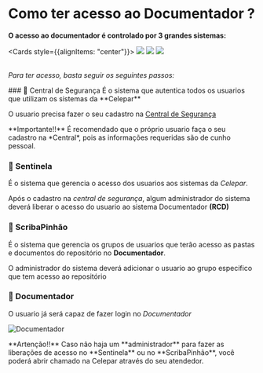 
# Como ter acesso ao Documentador ?
**O acesso ao documentador é controlado por 3 grandes sistemas:**

<Cards style={{alignItems: "center"}}>
  <img src="/central-seguranca.png" />
  <img src="/logo-sentinela.jpg" />
  <img src="/logo-scriba.png" />
</Cards>
<br />
<br />

*Para ter acesso, basta seguir os seguintes passos:*

<Steps>
### 🔑 Central de Segurança
É o sistema que autentica todos os usuarios que utilizam os sistemas da **Celepar**

O usuario precisa fazer o seu cadastro na [Central de Segurança](https://cidadao-cs.identidadedigital.pr.gov.br/centralcidadao/publico/pages/usuario/autoCadastro/autoCadastro.jsf)

<Callout emoji="💡">
  **Importante!!** É recomendado que o próprio usuario faça o seu cadastro na *Central*, pois as informações requeridas são de cunho pessoal.
</Callout>

### 🔑 Sentinela
É o sistema que gerencia o acesso dos usuarios aos sistemas da *Celepar*.

Após o cadastro na *central de segurança*, algum administrador do sistema deverá liberar o acesso do usuario ao sistema Documentador **(RCD)**

### 🔑 ScribaPinhão
É o sistema que gerencia os grupos de usuarios que terão acesso as pastas e documentos do repositório no **Documentador**.

O administrador do sistema deverá adicionar o usuario ao grupo especifico que tem acesso ao repositório

### 🔑 Documentador
O usuario já será capaz de fazer login no *Documentador*

![Documentador](/documentador.png)
</Steps>

<Callout emoji="⚠️">
  **Artenção!!** Caso não haja um **administrador** para fazer as liberações de acesso no **Sentinela** ou no **ScribaPinhão**, você poderá abrir chamado na Celepar através do seu atendedor.
</Callout>
